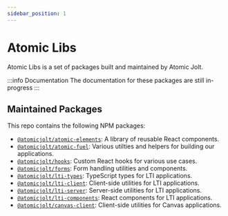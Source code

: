 ```yaml
---
sidebar_position: 1
---
```


# Atomic Libs

Atomic Libs is a set of packages built and maintained by Atomic Jolt.

:::info Documentation
The documentation for these packages are still in-progress
:::

## Maintained Packages

This repo contains the following NPM packages:

- [`@atomicjolt/atomic-elements`](https://www.npmjs.com/package/@atomicjolt/atomic-elements): A library of reusable React components.
- [`@atomicjolt/atomic-fuel`](https://www.npmjs.com/package/@atomicjolt/atomic-fuel): Various utilties and helpers for building our applications.
- [`@atomicjolt/hooks`](https://www.npmjs.com/package/@atomicjolt/hooks): Custom React hooks for various use cases.
- [`@atomicjolt/forms`](https://www.npmjs.com/package/@atomicjolt/forms): Form handling utilities and components.
- [`@atomicjolt/lti-types`](https://www.npmjs.com/package/@atomicjolt/lti-types): TypeScript types for LTI applications.
- [`@atomicjolt/lti-client`](https://www.npmjs.com/package/@atomicjolt/lti-client): Client-side utilities for LTI applications.
- [`@atomicjolt/lti-server`](https://www.npmjs.com/package/@atomicjolt/lti-server): Server-side utilities for LTI applications.
- [`@atomicjolt/lti-components`](https://www.npmjs.com/package/@atomicjolt/lti-components): React components for LTI applications.
- [`@atomicjolt/canvas-client`](https://www.npmjs.com/package/@atomicjolt/canvas-client): Client-side utilities for Canvas applications.
